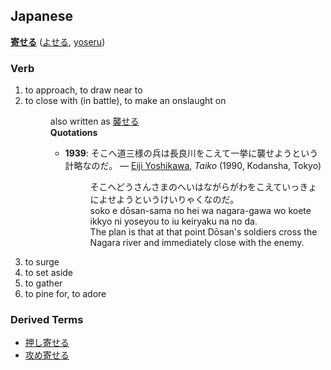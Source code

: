 ==Japanese==
'''[[寄]]せる''' ([[よせる]], [[yoseru]])
===Verb===
# to approach, to draw near to
# to close with (in battle), to make an onslaught on
#:also written as [[襲]]せる
#:'''Quotations'''
#:*'''1939''':  そこへ道三様の兵は長良川をこえて一挙に襲せようという計略なのだ。 &mdash; [[w:Eiji Yoshikawa|Eiji Yoshikawa]], ''Taiko'' (1990, Kodansha, Tokyo)
#:*:そこへどうさんさまのへいはながらがわをこえていっきょによせようというけいりゃくなのだ。
#:*:soko e d&#333;san-sama no hei wa nagara-gawa wo koete ikkyo ni yoseyou to iu keiryaku na no da.
#:*:The plan is that at that point D&#333;san's soldiers cross the Nagara river and immediately close with the enemy.
# to surge
# to set aside
# to gather
# to pine for, to adore

===Derived Terms===
*[[押し寄せる]]
*[[攻め寄せる]]
